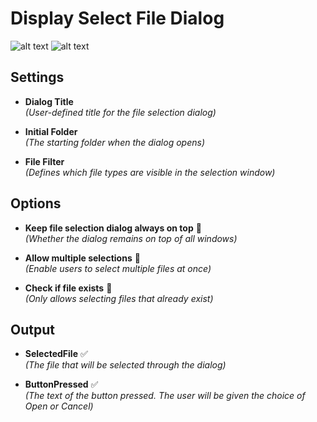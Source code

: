 # Display Select File Dialog

![alt text](../assets/message-boxes/display-select-file-dialog.png)
![alt text](../assets/message-boxes/display-select-file-dialog2.png)

## **Settings**

- **Dialog Title**  
  _(User-defined title for the file selection dialog)_

- **Initial Folder**  
  _(The starting folder when the dialog opens)_

- **File Filter**  
  _(Defines which file types are visible in the selection window)_

## **Options**

- **Keep file selection dialog always on top** 🔘  
  _(Whether the dialog remains on top of all windows)_  

- **Allow multiple selections** 🔘  
  _(Enable users to select multiple files at once)_

- **Check if file exists** 🔘  
  _(Only allows selecting files that already exist)_

## **Output**

- **SelectedFile** ✅  
  _(The file that will be selected through the dialog)_

- **ButtonPressed** ✅  
  _(The text of the button pressed. The user will be given the choice of Open or Cancel)_